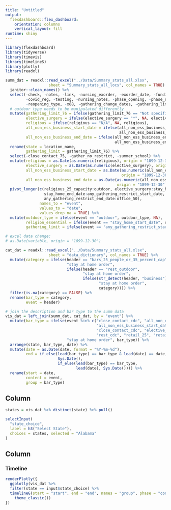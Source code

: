 ```yaml
---
title: "Untitled"
output: 
  flexdashboard::flex_dashboard:
    orientation: columns
    vertical_layout: fill
runtime: shiny 
---
```


```r
library(flexdashboard)
library(tidyverse)
library(timevis)
library(timelineS)
library(plotly)
library(readxl)
```

```r
summ_dat = readxl::read_excel("../Data/Summary_stats_all.xlsx", 
                   sheet = "Summary_stats_all_locs", col_names = TRUE) %>%
  janitor::clean_names() %>%
  select(-check, -notes, -link, -nursing_exorder, -exorder_date, -funding, -nursing_novis,
         -covid_reg, -testing, -nursing_notes, -phase_opening, -phase_number, -phase_total,
         -reopening_type, -x88, -gathering_change_dates, -gathering_limit_78) %>% 
  # outdoor type needs to be manipulated differently
  mutate(gathering_limit_76 = ifelse(gathering_limit_76 == "Not specified", NA, gathering_limit_76),
         elective_surgery = ifelse(elective_surgery == "*", NA, elective_surgery),
         religious = ifelse(religious == "N/A", NA, religious),
         all_non_ess_business_start_date = ifelse(all_non_ess_business_start_date == "NA", NA,
                                                  all_non_ess_business_start_date),
         all_non_ess_business_end_date = ifelse(all_non_ess_business_end_date == "NA", NA,
                                                all_non_ess_business_end_date)) %>%
  rename(state = location_name,
         gathering_limit = gathering_limit_76) %>%
  select(-close_contact_75, -gather_no_restrict, -summer_school) %>%
  mutate(religious = as.Date(as.numeric(religious), origin = "1899-12-30"),
         elective_surgery = as.Date(as.numeric(elective_surgery), origin = "1899-12-30"),
         all_non_ess_business_start_date = as.Date(as.numeric(all_non_ess_business_start_date), 
                                                   origin = "1899-12-30"),
         all_non_ess_business_end_date = as.Date(as.numeric(all_non_ess_business_end_date),
                                                 origin = "1899-12-30")) %>%
  pivot_longer(c(religious_25_capacity:outdoor, elective_surgery:stay_home_start_date, 
                 stay_home_end_date:any_gathering_restrict_start_date, 
                 any_gathering_restrict_end_date:office_50),
               names_to = "event",
               values_to = "date",
               values_drop_na = TRUE) %>%
  mutate(outdoor_type = ifelse(event == "outdoor", outdoor_type, NA),
         religion_essential = ifelse(event == "stay_home_start_date", religion_essential, NA),
         gathering_limit = ifelse(event == "any_gathering_restrict_start_date", gathering_limit, NA))

# excel data change:
# as.Date(variable, origin = "1899-12-30")

cat_dat = readxl::read_excel("../Data/Summary_stats_all.xlsx", 
                   sheet = "data_dictionary", col_names = TRUE) %>%
  mutate(category = ifelse(header == "bars_25_people_or_35_percent_cap",
                           "stay at home order",
                           ifelse(header == "rest_outdoor",
                                  "stay at home order",
                                  ifelse(str_detect(header, "business") == TRUE,
                                         "stay at home order",
                                         category)))) %>%
  filter(is.na(category) == FALSE) %>%
  rename(bar_type = category,
         event = header)

# join the description and bar type to the summ data
vis_dat = left_join(summ_dat, cat_dat, by = "event") %>%
  mutate(bar_type = ifelse(event %in% c("close_contact_cdc", "all_non_ess_business_end_date",
                                        "all_non_ess_business_start_date", "bar_33", "bars_gen",
                                        "close_contact_cdc", "elective_surg_neg_covid", "gyms_cdc", 
                                        "rest_cdc", "retail_25", "retail_30", "retail_75"),
                           "stay at home order", bar_type)) %>%
  arrange(state, bar_type, date) %>%
  mutate(date = as.Date(date, format = "%Y-%m-%d"),
         end = if_else(lead(bar_type) == bar_type & lead(date) == date,
                       Sys.Date(), 
                       if_else(lead(bar_type) == bar_type,
                               lead(date), Sys.Date()))) %>%
  rename(start = date,
         content = event,
         group = bar_type)
```

Column {.sidebar}
-----------------------------------------------------------------------
   
```r
states = vis_dat %>% distinct(state) %>% pull()

selectInput(
  "state_choice",
  label = h3("Select State"),
  choices = states, selected = "Alabama"
)
```

Column {data-width=1000}
-----------------------------------------------------------------------

### Timeline

```r
renderPlotly({
  ggplotly(vis_dat %>%
  filter(state == input$state_choice) %>%
  timelineG(start = "start", end = "end", names = "group", phase = "content") +
    theme_classic())
})
```

